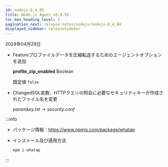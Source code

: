 ```yaml
---
id: nodejs-0_4_95
title: Node.js Agent v0.4.95
toc_max_heading_level: 2
pagination_next: release-notes/nodejs/nodejs-0_4_94
displayed_sidebar: releaseSidebar
---
```


2024年04月29日

- <Status>Feature</Status>プロファイルデータを圧縮転送するためのエージェントオプションを追加

  **profile_zip_enabled** <span class='type'>Boolean</span>

  既定値 `false`

- <Status>Changed</Status>SQL変数、HTTPクエリの照会に必要なセキュリティキーが作成されたファイル名を変更

  *paramkey.txt* → *security.conf*

:::info

- パッケージ情報：https://www.npmjs.com/package/whatap

- インストール及び適用方法

  ```bash
  npm i whatap
  ```

:::
